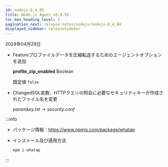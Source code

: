 ```yaml
---
id: nodejs-0_4_95
title: Node.js Agent v0.4.95
toc_max_heading_level: 2
pagination_next: release-notes/nodejs/nodejs-0_4_94
displayed_sidebar: releaseSidebar
---
```


2024年04月29日

- <Status>Feature</Status>プロファイルデータを圧縮転送するためのエージェントオプションを追加

  **profile_zip_enabled** <span class='type'>Boolean</span>

  既定値 `false`

- <Status>Changed</Status>SQL変数、HTTPクエリの照会に必要なセキュリティキーが作成されたファイル名を変更

  *paramkey.txt* → *security.conf*

:::info

- パッケージ情報：https://www.npmjs.com/package/whatap

- インストール及び適用方法

  ```bash
  npm i whatap
  ```

:::
